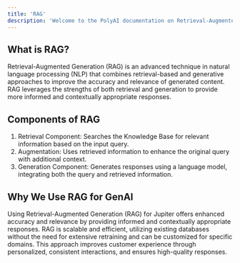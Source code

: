 ```yaml
---
title: 'RAG'
description: 'Welcome to the PolyAI documentation on Retrieval-Augmented Generation (RAG). This document explains what RAG is, how it works, and why we utilize it to enhance our GenAI capabilities.'
---
```

## What is RAG?
Retrieval-Augmented Generation (RAG) is an advanced technique in natural language processing (NLP) that combines retrieval-based and generative approaches to improve the accuracy and relevance of generated content. RAG leverages the strengths of both retrieval and generation to provide more informed and contextually appropriate responses.

## Components of RAG
1. Retrieval Component: Searches the Knowledge Base for relevant information based on the input query.
2. Augmentation: Uses retrieved information to enhance the original query with additional context.
3. Generation Component: Generates responses using a language model, integrating both the query and retrieved information.

## Why We Use RAG for GenAI
Using Retrieval-Augmented Generation (RAG) for Jupiter offers enhanced accuracy and relevance by providing informed and contextually appropriate responses. RAG is scalable and efficient, utilizing existing databases without the need for extensive retraining and can be customized for specific domains. This approach improves customer experience through personalized, consistent interactions, and ensures high-quality responses.